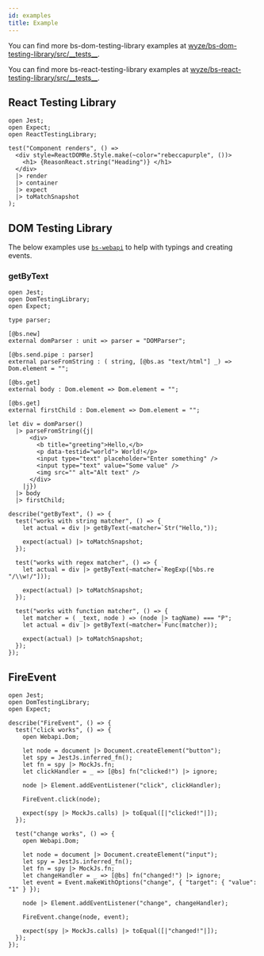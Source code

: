 ```yaml
---
id: examples
title: Example
---
```


You can find more bs-dom-testing-library examples at
[wyze/bs-dom-testing-library/src/\_\_tests\_\_](https://github.com/wyze/bs-dom-testing-library/tree/master/src/__tests__).

You can find more bs-react-testing-library examples at
[wyze/bs-react-testing-library/src/\_\_tests\_\_](https://github.com/wyze/bs-react-testing-library/tree/master/src/__tests__).

## React Testing Library

```reason title="Component_test.re"
open Jest;
open Expect;
open ReactTestingLibrary;

test("Component renders", () =>
  <div style=ReactDOMRe.Style.make(~color="rebeccapurple", ())>
    <h1> {ReasonReact.string("Heading")} </h1>
  </div>
  |> render
  |> container
  |> expect
  |> toMatchSnapshot
);
```

## DOM Testing Library

The below examples use
[`bs-webapi`](https://github.com/reasonml-community/bs-webapi-incubator) to help
with typings and creating events.

### getByText

```reason title="__tests__/example_test.re"
open Jest;
open DomTestingLibrary;
open Expect;

type parser;

[@bs.new]
external domParser : unit => parser = "DOMParser";

[@bs.send.pipe : parser]
external parseFromString : ( string, [@bs.as "text/html"] _) => Dom.element = "";

[@bs.get]
external body : Dom.element => Dom.element = "";

[@bs.get]
external firstChild : Dom.element => Dom.element = "";

let div = domParser()
  |> parseFromString({j|
      <div>
        <b title="greeting">Hello,</b>
        <p data-testid="world"> World!</p>
        <input type="text" placeholder="Enter something" />
        <input type="text" value="Some value" />
        <img src="" alt="Alt text" />
      </div>
    |j})
  |> body
  |> firstChild;

describe("getByText", () => {
  test("works with string matcher", () => {
    let actual = div |> getByText(~matcher=`Str("Hello,"));

    expect(actual) |> toMatchSnapshot;
  });

  test("works with regex matcher", () => {
    let actual = div |> getByText(~matcher=`RegExp([%bs.re "/\\w!/"]));

    expect(actual) |> toMatchSnapshot;
  });

  test("works with function matcher", () => {
    let matcher = ( _text, node ) => (node |> tagName) === "P";
    let actual = div |> getByText(~matcher=`Func(matcher));

    expect(actual) |> toMatchSnapshot;
  });
});
```

## FireEvent

```reason
open Jest;
open DomTestingLibrary;
open Expect;

describe("FireEvent", () => {
  test("click works", () => {
    open Webapi.Dom;

    let node = document |> Document.createElement("button");
    let spy = JestJs.inferred_fn();
    let fn = spy |> MockJs.fn;
    let clickHandler = _ => [@bs] fn("clicked!") |> ignore;

    node |> Element.addEventListener("click", clickHandler);

    FireEvent.click(node);

    expect(spy |> MockJs.calls) |> toEqual([|"clicked!"|]);
  });

  test("change works", () => {
    open Webapi.Dom;

    let node = document |> Document.createElement("input");
    let spy = JestJs.inferred_fn();
    let fn = spy |> MockJs.fn;
    let changeHandler = _ => [@bs] fn("changed!") |> ignore;
    let event = Event.makeWithOptions("change", { "target": { "value": "1" } });

    node |> Element.addEventListener("change", changeHandler);

    FireEvent.change(node, event);

    expect(spy |> MockJs.calls) |> toEqual([|"changed!"|]);
  });
});
```
